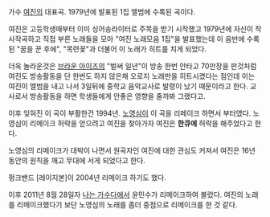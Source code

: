 {{{#!html
<embed src="http://www.youtube.com/v/u8DHtpKFr4w?version=3&amp;hl=ko_KR" type="application/x-shockwave-flash" width="420" height="345" allowscriptaccess="always" allowfullscreen="true"></embed>}}}

가수 [[여진]]의 대표곡. 1979년에 발표된 1집 앨범에 수록된 곡이다.

여진은 고등학생때부터 이미 싱어송라이터로 주목을 받기 시작했고 1979년에 자신이 작사작곡하고 직접 부른 노래들을 모아 "여진 노래모음 1집"을 발표했는데 이 음반에 수록된 "꿈을 꾼 후에", "목련꽃"과 더불어 이 노래가 히트를 치게 되었다. 

더욱 놀라운것은 [[브라운 아이즈]]의 "벌써 일년"이 방송 한번 안타고 70만장을 판것처럼 여진도 방송활동을 단 한번도 하지 않은채 오로지 노래만을 히트시켰다는 점인데 이는 여진이 앨범을 내고 나서 3일뒤에 중학교 음악교사로 발령이 났기 때문이라고 한다. 교사로서 방송활동을 하면 학생들에게 안좋은 영향을 줄까봐 그랬다고. 

이후 잊혀진 이 곡이 부활한건 1994년. [[노영심]]이 이 곡을 리메이크 하면서 부터였다. 노영심이 리메이크 허락을 얻으려고 여진을 찾아가자 여진은 '''한큐에''' 허락을 해주었다고 한다.

{{{#!html
<embed src="http://www.youtube.com/v/SFNXPfvVOM8?version=3&amp;hl=ko_KR" type="application/x-shockwave-flash" width="420" height="345" allowscriptaccess="always" allowfullscreen="true"></embed></object>}}}

노영심의 리메이크가 대박이 나면서 원곡자인 여진에 대한 관심도 커져서 여진은 16년동안의 원칙을 깨고 무대에 서게 되었다고 한다. 

펑크밴드 [레이지본]이 2004년 리메이크 하기도 했다.

이후 2011년 8월 28일자 [[나는 가수다]]에서 윤민수가 리메이크하여 불렀다. 여진의 노래를 리메이크했다기 보단 노영심의 노래를 좀더 중점으로 리메이크를 한 것 같다.
